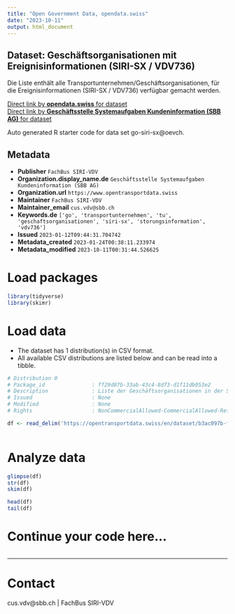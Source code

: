 ```yaml
---
title: "Open Government Data, opendata.swiss"
date: "2023-10-11"
output: html_document
---
```


## Dataset: Geschäftsorganisationen mit Ereignisinformationen (SIRI-SX / VDV736)

Die Liste enthält alle Transportunternehmen/Geschäftsorganisationen, für die Ereignisinformationen (SIRI-SX / VDV736) verfügbar gemacht werden. 

[Direct link by **opendata.swiss** for dataset](https://opendata.swiss/de/dataset/geschaftsorganisationen-mit-ereignisinformationen-siri-sx-vdv736)<br>
[Direct link by **Geschäftsstelle Systemaufgaben Kundeninformation (SBB AG)** for dataset](https://opentransportdata.swiss/dataset/go-siri-sx)

Auto generated R starter code for data set go-siri-sx@oevch.

## Metadata

- **Publisher** `FachBus SIRI-VDV`
- **Organization.display_name.de** `Geschäftsstelle Systemaufgaben Kundeninformation (SBB AG)`
- **Organization.url** `https://www.opentransportdata.swiss`
- **Maintainer** `FachBus SIRI-VDV`
- **Maintainer_email** `cus.vdv@sbb.ch`
- **Keywords.de** `['go', 'transportunternehmen', 'tu', 'geschaftsorganisationen', 'siri-sx', 'storungsinformation', 'vdv736']`
- **Issued** `2023-01-12T09:44:31.704742`
- **Metadata_created** `2023-01-24T00:38:11.233974`
- **Metadata_modified** `2023-10-11T00:31:44.526625`


# Load packages

```r

library(tidyverse)
library(skimr)

```

# Load data

-   The dataset has 1 distribution(s) in CSV format.
-   All available CSV distributions are listed below and can be read into a tibble.

```r

# Distribution 0
# Package_id               : ff29d87b-33ab-43c4-8df3-d1f11db053e2
# Description              : Liste der Geschäftsorganisationen in der Schweiz mit verfügbaren SIRI-SX / VDV736 Ereignisdaten Letztes Update: 28.08.2023
# Issued                   : None
# Modified                 : None
# Rights                   : NonCommercialAllowed-CommercialAllowed-ReferenceRequired

df <- read_delim('https://opentransportdata.swiss/en/dataset/b3ac097b-ff72-4a1f-9d69-76e72962d769/resource/26343d5f-2d09-4b96-84ba-0c617de9c4b0/download/geschaeftsorganisationen_siri-sx_20230829.csv')



```

# Analyze data

```r

glimpse(df)
str(df)
skim(df)

head(df)
tail(df)

```

# Continue your code here...

```r

```

------------------------------------------------------------------------

# Contact

cus.vdv@sbb.ch | FachBus SIRI-VDV
